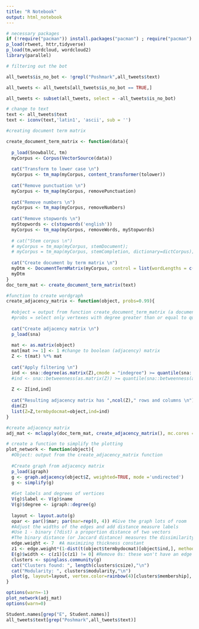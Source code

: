 ```yaml
---
title: "R Notebook"
output: html_notebook
---
```

```r
# necessary packages
if (!require("pacman")) install.packages("pacman") ; require("pacman")
p_load(rtweet, httr,tidyverse)
p_load(tm,wordcloud, wordcloud2)
library(parallel)
```

```r
# filtering out the bot

all_tweets$is_no_bot <- !grepl("Poshmark",all_tweets$text)

all_tweets <- all_tweets[all_tweets$is_no_bot == TRUE,]

all_tweets <- subset(all_tweets, select = -all_tweets$is_no_bot)

# change to text
text <- all_tweets$text
text <- iconv(text,'latin1', 'ascii', sub = '')

#creating document term matrix

create_document_term_matrix <- function(data){
  
  p_load(SnowballC, tm)
  myCorpus <- Corpus(VectorSource(data))
  
  cat("Transform to lower case \n")
  myCorpus <- tm_map(myCorpus, content_transformer(tolower))
  
  cat("Remove punctuation \n")
  myCorpus <- tm_map(myCorpus, removePunctuation)
  
  cat("Remove numbers \n")
  myCorpus <- tm_map(myCorpus, removeNumbers)
  
  cat("Remove stopwords \n")
  myStopwords <- c(stopwords('english'))
  myCorpus <- tm_map(myCorpus, removeWords, myStopwords)
  
  # cat("Stem corpus \n")
  # myCorpus = tm_map(myCorpus, stemDocument);
  # myCorpus = tm_map(myCorpus, stemCompletion, dictionary=dictCorpus);
  
  cat("Create document by term matrix \n")
  myDtm <- DocumentTermMatrix(myCorpus, control = list(wordLengths = c(2, Inf)))
  myDtm
}
doc_term_mat <- create_document_term_matrix(text)
```

```r
#function to create wordgraph
create_adjacency_matrix <- function(object, probs=0.99){
  
  #object = output from function create_document_term_matrix (a document by term matrix)
  #probs = select only vertexes with degree greater than or equal to quantile given by the value of probs
  
  cat("Create adjacency matrix \n")
  p_load(sna)
  
  mat <- as.matrix(object)
  mat[mat >= 1] <- 1 #change to boolean (adjacency) matrix
  Z <- t(mat) %*% mat
  
  cat("Apply filtering \n")
  ind <- sna::degree(as.matrix(Z),cmode = "indegree") >= quantile(sna::degree(as.matrix(Z),cmode = "indegree"),probs=0.99)
  #ind <- sna::betweenness(as.matrix(Z)) >= quantile(sna::betweenness(as.matrix(Z)),probs=0.99)
  
  Z <- Z[ind,ind]        
  
  cat("Resulting adjacency matrix has ",ncol(Z)," rows and columns \n")
  dim(Z)
  list(Z=Z,termbydocmat=object,ind=ind)
}
```

```r
#create adjacency matrix
adj_mat <- mclapply(doc_term_mat, create_adjacency_matrix(), mc.cores = detectCores())
```

```r
# create a function to simplify the plotting 
plot_network <- function(object){
  #Object: output from the create_adjacency_matrix function
  
  #Create graph from adjacency matrix
  p_load(igraph)
  g <- graph.adjacency(object$Z, weighted=TRUE, mode ='undirected')
  g <- simplify(g)
  
  #Set labels and degrees of vertices
  V(g)$label <- V(g)$name
  V(g)$degree <- igraph::degree(g)
  
  layout <- layout.auto(g)
  opar <- par()$mar; par(mar=rep(0, 4)) #Give the graph lots of room
  #Adjust the widths of the edges and add distance measure labels
  #Use 1 - binary (?dist) a proportion distance of two vectors
  #The binary distance (or Jaccard distance) measures the dissimilarity, so 1 is perfect and 0 is no overlap (using 1 - binary)
  edge.weight <- 7  #A maximizing thickness constant
  z1 <- edge.weight*(1-dist(t(object$termbydocmat)[object$ind,], method="binary"))
  E(g)$width <- c(z1)[c(z1) != 0] #Remove 0s: these won't have an edge
  clusters <- spinglass.community(g)
  cat("Clusters found: ", length(clusters$csize),"\n")
  cat("Modularity: ", clusters$modularity,"\n")
  plot(g, layout=layout, vertex.color=rainbow(4)[clusters$membership], vertex.frame.color=rainbow(4)[clusters$membership] )
}
```

```r
options(warn=-1)
plot_network(adj_mat)
options(warn=0)
```

```r
Student.names[grep("E", Student.names)]
all_tweets$text[grep("Poshmark",all_tweets$text)]
```



